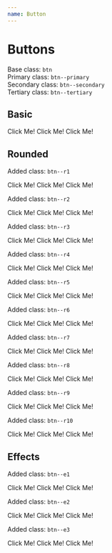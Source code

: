 ```yaml
---
name: Button
---
```



# Buttons

Base class: `btn`  
Primary class: `btn--primary`  
Secondary class: `btn--secondary`  
Tertiary class: `btn--tertiary`

## Basic

<DocumentationWrapper>
  <a class="btn m-border-xs m-radius-xt u-mr-md">Click Me!</a>
  <a class="btn u-mr-md">Click Me!</a>
  <a class="btn ">Click Me!</a>
</DocumentationWrapper>

## Rounded

Added class: `btn--r1`

<DocumentationWrapper>
  <a class="btn btn--primary btn--r1 u-mr-md">Click Me!</a>
  <a class="btn btn--secondary btn--r1 u-mr-md">Click Me!</a>
  <a class="btn btn--tertiary btn--r1">Click Me!</a>
</DocumentationWrapper>

Added class: `btn--r2`

<DocumentationWrapper>
  <a class="btn btn--primary btn--r2 u-mr-md">Click Me!</a>
  <a class="btn btn--secondary btn--r2 u-mr-md">Click Me!</a>
  <a class="btn btn--tertiary btn--r2">Click Me!</a>
</DocumentationWrapper>

Added class: `btn--r3`

<DocumentationWrapper>
  <a class="btn btn--primary btn--r3 u-mr-md">Click Me!</a>
  <a class="btn btn--secondary btn--r3 u-mr-md">Click Me!</a>
  <a class="btn btn--tertiary btn--r3">Click Me!</a>
</DocumentationWrapper>

Added class: `btn--r4`

<DocumentationWrapper>
  <a class="btn btn--primary btn--r4 u-mr-md">Click Me!</a>
  <a class="btn btn--secondary btn--r4 u-mr-md">Click Me!</a>
  <a class="btn btn--tertiary btn--r4">Click Me!</a>
</DocumentationWrapper>

Added class: `btn--r5`

<DocumentationWrapper>
  <a class="btn btn--primary btn--r5 u-mr-md">Click Me!</a>
  <a class="btn btn--secondary btn--r5 u-mr-md">Click Me!</a>
  <a class="btn btn--tertiary btn--r5">Click Me!</a>
</DocumentationWrapper>

Added class: `btn--r6`

<DocumentationWrapper>
  <a class="btn btn--primary btn--r6 u-mr-md">Click Me!</a>
  <a class="btn btn--secondary btn--r6 u-mr-md">Click Me!</a>
  <a class="btn btn--tertiary btn--r6">Click Me!</a>
</DocumentationWrapper>

Added class: `btn--r7`

<DocumentationWrapper>
  <a class="btn btn--primary btn--r7 u-mr-md">Click Me!</a>
  <a class="btn btn--secondary btn--r7 u-mr-md">Click Me!</a>
  <a class="btn btn--tertiary btn--r7">Click Me!</a>
</DocumentationWrapper>

Added class: `btn--r8`

<DocumentationWrapper>
  <a class="btn btn--primary btn--r8 u-mr-md">Click Me!</a>
  <a class="btn btn--secondary btn--r8 u-mr-md">Click Me!</a>
  <a class="btn btn--tertiary btn--r8">Click Me!</a>
</DocumentationWrapper>

Added class: `btn--r9`

<DocumentationWrapper>
  <a class="btn btn--primary btn--r9 u-mr-md">Click Me!</a>
  <a class="btn btn--secondary btn--r9 u-mr-md">Click Me!</a>
  <a class="btn btn--tertiary btn--r9">Click Me!</a>
</DocumentationWrapper>

Added class: `btn--r10`

<DocumentationWrapper>
  <a class="btn btn--primary btn--r10 u-mr-md">Click Me!</a>
  <a class="btn btn--secondary btn--r10 u-mr-md">Click Me!</a>
  <a class="btn btn--tertiary btn--r10">Click Me!</a>
</DocumentationWrapper>

## Effects

Added class: `btn--e1`

<DocumentationWrapper>
  <a class="btn btn--primary btn--r1 btn--e1 u-mr-md">Click Me!</a>
  <a class="btn btn--secondary btn--r1 btn--e1 u-mr-md">Click Me!</a>
  <a class="btn btn--tertiary btn--r1 btn--e1">Click Me!</a>
</DocumentationWrapper>

Added class: `btn--e2`

<DocumentationWrapper>
  <a class="btn btn--primary btn--r1 btn--e2 u-mr-md">Click Me!</a>
  <a class="btn btn--secondary btn--r1 btn--e2 u-mr-md">Click Me!</a>
  <a class="btn btn--tertiary btn--r1 btn--e2">Click Me!</a>
</DocumentationWrapper>

Added class: `btn--e3`

<DocumentationWrapper>
  <a className="btn btn--primary btn--r1 btn--e3 u-mr-md">Click Me!</a>
  <a className="btn btn--secondary btn--r1 btn--e3 u-mr-md">Click Me!</a>
  <a className="btn btn--tertiary btn--r1 btn--e3">Click Me!</a>
</DocumentationWrapper>
